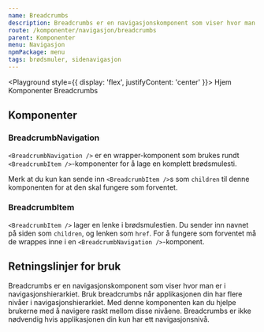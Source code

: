 ```yaml
---
name: Breadcrumbs
description: Breadcrumbs er en navigasjonskomponent som viser hvor man er i navigasjonshierarkiet, og hvordan man navigerer seg tilbake.
route: /komponenter/navigasjon/breadcrumbs
parent: Komponenter
menu: Navigasjon
npmPackage: menu
tags: brødsmuler, sidenavigasjon
---
```



<PageHeader />

<Playground style={{ display: 'flex', justifyContent: 'center' }}>
  <BreadcrumbNavigation>
    <BreadcrumbItem as={Link} to="/">
      Hjem
    </BreadcrumbItem>
    <BreadcrumbItem as={Link} to="/komponenter">
      Komponenter
    </BreadcrumbItem>
    <BreadcrumbItem as={Link} to="/komponenter/navigasjon/breadcrumbs">
      Breadcrumbs
    </BreadcrumbItem>
  </BreadcrumbNavigation>
</Playground>

## Komponenter

### BreadcrumbNavigation

<ImportStatement imports="BreadcrumbNavigation" />
<Props of={BreadcrumbNavigation} />

`<BreadcrumbNavigation />` er en wrapper-komponent som brukes rundt `<BreadcrumbItem />`-komponenter for å lage en komplett brødsmulesti.

Merk at du kun kan sende inn `<BreadcrumbItem />`s som `children` til denne komponenten for at den skal fungere som forventet.

### BreadcrumbItem

<ImportStatement imports="BreadcrumbItem" />
<Props of={BreadcrumbItem} />

`<BreadcrumbItem />` lager en lenke i brødsmulestien. Du sender inn navnet på siden som `children`, og lenken som `href`. For å fungere som forventet må de wrappes inne i en `<BreadcrumbNavigation />`-komponent.

## Retningslinjer for bruk

Breadcrumbs er en navigasjonskomponent som viser hvor man er i navigasjonshierarkiet. Bruk breadcrumbs når applikasjonen din har flere nivåer i navigasjonshierarkiet. Med denne komponenten kan du hjelpe brukerne med å navigere raskt mellom disse nivåene. Breadcrumbs er ikke nødvendig hvis applikasjonen din kun har ett navigasjonsnivå.
